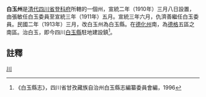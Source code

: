 '''白玉州'''是[[清代|清代]][[四川省|四川省]][[登科府|登科府]]所轄的一個州，宣統二年（1910年）三月八日設置，由張敏任白玉委員至宣統三年（1911年）五月。宣統三年六月，仇濟善繼任白玉委員。民國二年（1913年）三月，改白玉州為白玉縣。在[[德化州|德化州]]南，為[[德格|德格]]五區之南區。治白玉，即今四川[[白玉縣|白玉縣]]駐地建設鎮<ref>《白玉縣志》，四川省甘孜藏族自治州白玉縣志編纂委員會編，1996</ref>。
==註釋==
{{reflist}}
{{清朝行政區劃小作品}}
[[Category:清朝的州|川]]